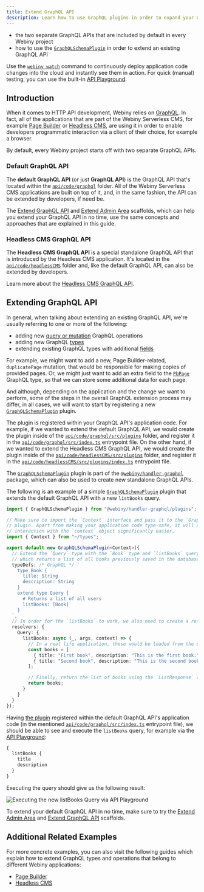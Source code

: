 ```yaml
---
title: Extend GraphQL API
description: Learn how to use GraphQL plugins in order to expand your GraphQL API.
---
```



<Alert type="success" title="What you'll learn">

- the two separate GraphQL APIs that are included by default in every Webiny project
- how to use the [`GraphQLSchemaPlugin`](https://github.com/webiny/webiny-js/blob/v5.11.0/packages/handler-graphql/src/plugins/GraphQLSchemaPlugin.ts#L10) in order to extend an existing GraphQL API

</Alert>

<Alert type="info">

Use the [`webiny watch`](../../core-development-concepts/basics/watch-command) command to continuously deploy application code changes into the cloud and instantly see them in action. For quick (manual) testing, you can use the built-in [API Playground](/docs/{version}/admin-area/basics/api-playground/).

</Alert>

## Introduction

When it comes to HTTP API development, Webiny relies on [GraphQL](https://graphql.org/). In fact, all of the applications that are part of the Webiny Serverless CMS, for example [Page Builder](https://www.webiny.com/serverless-app/page-builder) or [Headless CMS](https://www.webiny.com/serverless-app/headless-cms), are using it in order to enable developers programmatic interaction via a client of their choice, for example a browser.

By default, every Webiny project starts off with two separate GraphQL APIs.

### Default GraphQL API

The **default GraphQL API** (or just **GraphQL API**) is the GraphQL API that's located within the [`api/code/graphql`](https://github.com/webiny/webiny-js/tree/v5.11.0/packages/cwp-template-aws/template/api/code/graphql) folder. All of the Webiny Serverless CMS applications are built on top of it, and, in the same fashion, the API can be extended by developers, if need be.

<Alert type="success">

The [Extend GraphQL API](../../core-development-concepts/scaffolding/extend-graphql-api) and [Extend Admin Area](../../admin-area/new-app-tutorial/scaffolding) scaffolds, which can help you extend your GraphQL API in no time, use the same concepts and approaches that are explained in this guide.

</Alert>

### Headless CMS GraphQL API

The **Headless CMS GraphQL API** is a special standalone GraphQL API that is introduced by the Headless CMS application. It's located in the [`api/code/headlessCMS`](https://github.com/webiny/webiny-js/tree/v5.11.0/packages/cwp-template-aws/template/api/code/headlessCMS) folder and, like the default GraphQL API, can also be extended by developers.

<Alert type="info">

Learn more about the [Headless CMS GraphQL API](../../headless-cms/basics/graphql-api).

</Alert>

## Extending GraphQL API

In general, when talking about extending an existing GraphQL API, we're usually referring to one or more of the following:

- adding new [query or mutation](https://graphql.org/learn/queries/) GraphQL operations
- adding new GraphQL [types](https://graphql.org/learn/schema/#object-types-and-fields)
- extending existing GraphQL types with additional [fields](https://graphql.org/learn/queries/#fields)

For example, we might want to add a new, Page Builder-related, `duplicatePage` mutation, that would be responsible for making copies of provided pages. Or, we might just want to add an extra field to the [`PbPage`](https://github.com/webiny/webiny-js/blob/v5.11.0/packages/api-page-builder/src/graphql/graphql/pages.gql.ts#L30) GraphQL type, so that we can store some additional data for each page.

And although, depending on the application and the change we want to perform, some of the steps in the overall GraphQL extension process may differ, in all cases, we will want to start by registering a new [`GraphQLSchemaPlugin`](https://github.com/webiny/webiny-js/blob/v5.11.0/packages/handler-graphql/src/plugins/GraphQLSchemaPlugin.ts#L10) plugin.

The plugin is registered within your GraphQL API's application code. For example, if we wanted to extend the default GraphQL API, we would create the plugin inside of the [`api/code/graphql/src/plugins`](https://github.com/webiny/webiny-js/tree/v5.11.0/packages/cwp-template-aws/template/api/code/graphql/src/plugins) folder, and register it in the [`api/code/graphql/src/index.ts`](https://github.com/webiny/webiny-js/tree/v5.11.0/packages/cwp-template-aws/template/api/code/graphql/src/index.ts) entrypoint file. On the other hand, if we wanted to extend the Headless CMS GraphQL API, we would create the plugin inside of the [`api/code/headlessCMS/src/plugins`](https://github.com/webiny/webiny-js/tree/v5.11.0/packages/cwp-template-aws/template/api/code/headlessCMS/src/index.ts) folder, and register it in the [`api/code/headlessCMS/src/plugins/index.ts`](https://github.com/webiny/webiny-js/tree/v5.11.0/packages/cwp-template-aws/template/api/code/headlessCMS/src/index.ts) entrypoint file.

<Alert type="info">

The [`GraphQLSchemaPlugin`](https://github.com/webiny/webiny-js/blob/v5.11.0/packages/handler-graphql/src/plugins/GraphQLSchemaPlugin.ts#L10) plugin is part of the [`@webiny/handler-graphql`](https://github.com/webiny/webiny-js/tree/v5.11.0/packages/handler-graphql) package, which can also be used to create new standalone GraphQL APIs.

</Alert>

The following is an example of a simple [`GraphQLSchemaPlugin`](https://github.com/webiny/webiny-js/blob/v5.11.0/packages/handler-graphql/src/plugins/GraphQLSchemaPlugin.ts#L10) plugin that extends the default GraphQL API with a new `listBooks` query.

```ts api/code/graphql/src/plugins/books.ts
import { GraphQLSchemaPlugin } from "@webiny/handler-graphql/plugins";

// Make sure to import the `Context` interface and pass it to the `GraphQLSchemaPlugin`
// plugin. Apart from making your application code type-safe, it will also make the
// interaction with the `context` object significantly easier.
import { Context } from "~/types";

export default new GraphQLSchemaPlugin<Context>({
  // Extend the `Query` type with the `Book` type and `listBooks` query field,
  // which returns a list of all books previously saved in the database.
  typeDefs: /* GraphQL */ `
    type Book {
      title: String
      description: String
    }
    extend type Query {
      # Returns a list of all users
      listBooks: [Book]
    }
  `,
  // In order for the `listBooks` to work, we also need to create a resolver function.
  resolvers: {
    Query: {
      listBooks: async (_, args, context) => {
        // In a real life application, these would be loaded from the database.
        const books = [
          { title: "First book", description: "This is the first book." },
          { title: "Second book", description: "This is the second book." }
        ];

        // Finally, return the list of books using the `ListResponse` class instance.
        return books;
      }
    }
  }
});
```

Having [the plugin](https://github.com/webiny/webiny-examples/blob/master/extend-graphql-api/list-books/api/code/graphql/src/plugins/books.ts#L8) registered within the default GraphQL API's application code (in the mentioned [`api/code/graphql/src/index.ts`](https://github.com/webiny/webiny-examples/blob/master/extend-graphql-api/list-books/api/code/graphql/src/index.ts#L27) entrypoint file), we should be able to see and execute the `listBooks` query, for example via the [API Playground](/docs/{version}/admin-area/basics/api-playground):

```graphql
{
  listBooks {
    title
    description
  }
}
```

Executing the query should give us the following result:

![Executing the new listBooks Query via API Playground](./assets/extend-graphql-api/list-books-query.png)

<Alert type="success">

To extend your default GraphQL API in no time, make sure to try the [Extend Admin Area](../../admin-area/new-app-tutorial/scaffolding) and [Extend GraphQL API](../../core-development-concepts/scaffolding/extend-graphql-api) scaffolds.

</Alert>

## Additional Related Examples

For more concrete examples, you can also visit the following guides which explain how to extend GraphQL types and operations that belong to different Webiny applications:

- [Page Builder](../../page-builder/extending/extend-graphql-api)
- [Headless CMS](../../headless-cms/extending/extend-graphql-api)
